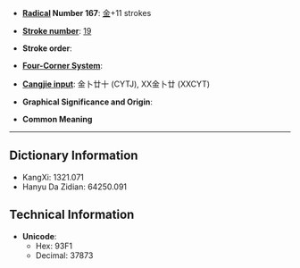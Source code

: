 * '''[[Wiktionary:Chinese radical index| Radical]] Number 167''': [[Wiktionary:Chinese radical index 金|金]]+11 strokes

* '''[[Wiktionary:Chinese total strokes index|Stroke number]]''': [[Wiktionary:Chinese total strokes index 19|19]]

* '''Stroke order''': 

* '''[[Wiktionary:Chinese four corner index|Four-Corner System]]''': 

* '''[[Wiktionary:Chinese Cangjie index|Cangjie input]]''': 金卜廿十 (CYTJ), XX金卜廿 (XXCYT)

* '''Graphical Significance and Origin''': 

* '''Common Meaning'''

----

== Dictionary Information ==

* KangXi: 1321.071
* Hanyu Da Zidian: 64250.091

== Technical Information ==

* '''Unicode''':
** Hex: 93F1
** Decimal: 37873